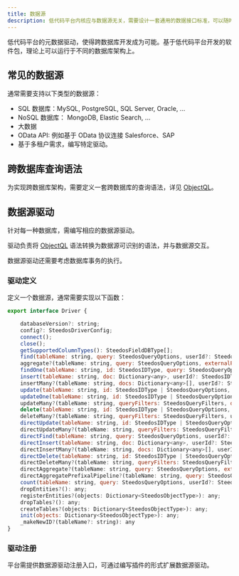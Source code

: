 ```yaml
---
title: 数据源
description: 低代码平台内核应与数据源无关，需要设计一套通用的数据接口标准，可以随时接入新的数据源。
---
```


低代码平台的元数据驱动，使得跨数据库开发成为可能。基于低代码平台开发的软件包，理论上可以运行于不同的数据库架构上。

## 常见的数据源

通常需要支持以下类型的数据源：

- SQL 数据库：MySQL, PostgreSQL, SQL Server, Oracle, ...
- NoSQL 数据库： MongoDB, Elastic Search, ...
- 大数据
- OData API: 例如基于 OData 协议连接 Salesforce、SAP
- 基于多租户需求，编写特定驱动。

## 跨数据库查询语法

为实现跨数据库架构，需要定义一套跨数据库的查询语法，详见 [ObjectQL](./objectql)。

## 数据源驱动

针对每一种数据库，需编写相应的数据源驱动。

驱动负责将 [ObjectQL](./objectql) 语法转换为数据源可识别的语法，并与数据源交互。

数据源驱动还需要考虑数据库事务的执行。

### 驱动定义

定义一个数据源，通常需要实现以下函数：

```js
export interface Driver {

    databaseVersion?: string;
    config?: SteedosDriverConfig;
    connect();
    close();
    getSupportedColumnTypes(): SteedosFieldDBType[];
    find(tableName: string, query: SteedosQueryOptions, userId?: SteedosIDType): any;
    aggregate?(tableName: string, query: SteedosQueryOptions, externalPipeline: any, userId?: SteedosIDType): any;
    findOne(tableName: string, id: SteedosIDType, query: SteedosQueryOptions, userId?: SteedosIDType): any;
    insert(tableName: string, doc: Dictionary<any>, userId?: SteedosIDType): any;
    insertMany?(tableName: string, docs: Dictionary<any>[], userId?: SteedosIDType): any;
    update(tableName: string, id: SteedosIDType | SteedosQueryOptions, doc: Dictionary<any>, userId?: SteedosIDType): any;
    updateOne(tableName: string, id: SteedosIDType | SteedosQueryOptions, doc: Dictionary<any>, userId?: SteedosIDType): any;
    updateMany?(tableName: string, queryFilters: SteedosQueryFilters, doc: Dictionary<any>, userId?: SteedosIDType): any;
    delete(tableName: string, id: SteedosIDType | SteedosQueryOptions, userId?: SteedosIDType): any;
    deleteMany?(tableName: string, queryFilters: SteedosQueryFilters, userId?: SteedosIDType): any;
    directUpdate(tableName: string, id: SteedosIDType | SteedosQueryOptions, doc: Dictionary<any>, userId?: SteedosIDType): any;
    directUpdateMany?(tableName: string, queryFilters: SteedosQueryFilters, doc: Dictionary<any>, userId?: SteedosIDType): any;
    directFind(tableName: string, query: SteedosQueryOptions, userId?: SteedosIDType): any;
    directInsert(tableName: string, doc: Dictionary<any>, userId?: SteedosIDType): any;
    directInsertMany?(tableName: string, docs: Dictionary<any>[], userId?: SteedosIDType): any;
    directDelete(tableName: string, id: SteedosIDType | SteedosQueryOptions, userId?: SteedosIDType): any;
    directDeleteMany?(tableName: string, queryFilters: SteedosQueryFilters, userId?: SteedosIDType): any;
    directAggregate?(tableName: string, query: SteedosQueryOptions, externalPipeline: any, userId?: SteedosIDType): any;
    directAggregatePrefixalPipeline?(tableName: string, query: SteedosQueryOptions, prefixalPipeline: any, userId?: SteedosIDType): any;
    count(tableName: string, query: SteedosQueryOptions, userId?: SteedosIDType): any;
    dropEntities?(): any;
    registerEntities?(objects: Dictionary<SteedosObjectType>): any;
    dropTables?(): any;
    createTables?(objects: Dictionary<SteedosObjectType>): any;
    init(objects: Dictionary<SteedosObjectType>): any;
    _makeNewID?(tableName?: string): any
}
```

### 驱动注册

平台需提供数据源驱动注册入口，可通过编写插件的形式扩展数据源驱动。